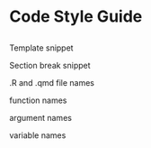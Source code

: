 # Code Style Guide {#sec-code-style-guide}

## 

Template snippet

Section break snippet

.R and .qmd file names

function names

argument names

variable names
